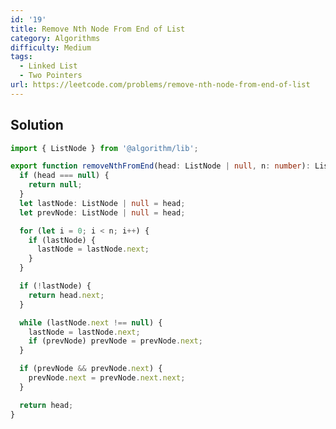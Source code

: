 ```yaml
---
id: '19'
title: Remove Nth Node From End of List
category: Algorithms
difficulty: Medium
tags:
  - Linked List
  - Two Pointers
url: https://leetcode.com/problems/remove-nth-node-from-end-of-list
---
```


## Solution

```typescript showLineNumbers
import { ListNode } from '@algorithm/lib';

export function removeNthFromEnd(head: ListNode | null, n: number): ListNode | null {
  if (head === null) {
    return null;
  }
  let lastNode: ListNode | null = head;
  let prevNode: ListNode | null = head;

  for (let i = 0; i < n; i++) {
    if (lastNode) {
      lastNode = lastNode.next;
    }
  }

  if (!lastNode) {
    return head.next;
  }

  while (lastNode.next !== null) {
    lastNode = lastNode.next;
    if (prevNode) prevNode = prevNode.next;
  }

  if (prevNode && prevNode.next) {
    prevNode.next = prevNode.next.next;
  }

  return head;
}
```
